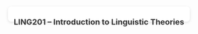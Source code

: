 <style>
  .header{
    position: fixed;
    top: 15px; right: 20px;
    z-index: 2147483647;
    background: rgba(255,255,255,.92);
    padding: 0 .8rem;
    height: 2.2rem;
    line-height: 2.2rem;
    border-radius: .5rem;
    box-shadow: 0 2px 6px rgba(0,0,0,.12);
    font-size: 1.1rem;
    font-weight: bold;
    font-family: inherit;
    color: #333333;
    white-space: nowrap;
  }
</style>

<div class="header">
  LING201 – Introduction to Linguistic Theories
</div>